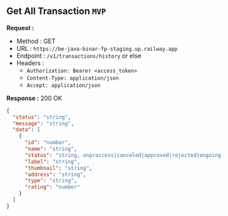 
## Get All Transaction `MVP`

**Request :**

- Method : <Badge method="GET">GET</Badge>
- URL : `https://be-java-binar-fp-staging.up.railway.app`
- Endpoint : `/v1/transactions/history` or else
- Headers :
  - `Authorization: Bearer <access_token>`
  - `Content-Type: application/json`
  - `Accept: application/json`

**Response :** <Badge outline variant="success">200 OK</Badge>

```json
{
  "status": "string",
  "message": "string",
  "data": [
    {
      "id": "number",
      "name": "string",
      "status": "string, onproccess|canceled|approved|rejected|ongoing|ended",
      "label": "string",
      "thumbnail": "string",
      "address": "string",
      "type": "string",
      "rating": "number"
    }
  ]
}
```
